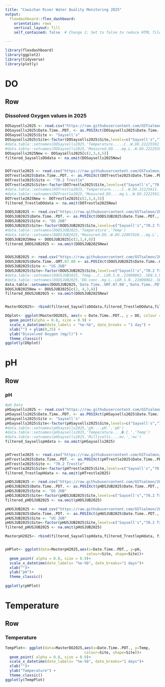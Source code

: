 ```yaml
---
title: "Cowichan River Water Quality Monitoring 2025"
output: 
  flexdashboard::flex_dashboard:
    orientation: rows
    vertical_layout: fill
    self_contained: false  # Change 1: Set to false to reduce HTML file size

---
```


```r
library(flexdashboard)
library(ggplot2)
library(tidyverse)
library(plotly)
```

# DO {data-orientation="rows"}

## Row {data-height="650"}

### Dissolved Oxygen values in 2025

```r
DOSaysells2025 <- read.csv("https://raw.githubusercontent.com/GSTsalmon/2025Data/refs/heads/main/DOSaysell's2025.csv")
DOSaysells2025$Date.Time..PDT. <- as.POSIXct(DOSaysells2025$Date.Time..PDT., format = "%m/%d/%Y %H:%M")
DOSaysells2025$Site <- "Saysell's"
DOSaysells2025$Site<-factor(DOSaysells2025$Site,levels=c("Saysell's","70.2 Trestle","Skutz Falls", "US JUB", "DS JUB"))
#data.table::setnames(DOSaysells2025,'Temperature.....C..W.DO.22225592.','Temp')
#data.table::setnames(DOSaysells2025,'Measured.DO....mg.L..W.DO.22225592.','DO')
DOSaysells2025New <- DOSaysells2025[c(2,3,4,5)]
filtered_SaysellsDOdata <- na.omit(DOSaysells2025New)


DOTrestle2025 <- read.csv("https://raw.githubusercontent.com/GSTsalmon/2025Data/refs/heads/main/DOTrestle2025.csv")
DOTrestle2025$Date.Time..PDT. <- as.POSIXct(DOTrestle2025$Date.Time..PDT., format = "%m/%d/%Y %H:%M")
DOTrestle2025$Site <- "70.2 Trestle"
DOTrestle2025$Site<-factor(DOTrestle2025$Site,levels=c("Saysell's","70.2 Trestle","Skutz Falls", "US JUB", "DS JUB"))
#data.table::setnames(DOTrestle2025,'Temperature.....C..W.DO.22225611.','Temp')
#data.table::setnames(DOTrestle2025,'Measured.DO....mg.L..W.DO.22225611.','DO')
DOTrestle2025New <- DOTrestle2025[c(2,3,4,5)]
filtered_TrestleDOdata <- na.omit(DOTrestle2025New)

DODSJUB2025 <- read.csv("https://raw.githubusercontent.com/GSTsalmon/2025Data/refs/heads/main/DODSJUB2025.csv")
DODSJUB2025$Date.Time..PDT. <- as.POSIXct(DODSJUB2025$Date.Time..PDT., format = "%m/%d/%Y %H:%M")
DODSJUB2025$Site <- "DS JUB"
DODSJUB2025$Site<-factor(DODSJUB2025$Site,levels=c("Saysell's","70.2 Trestle","Skutz Falls", "US JUB", "DS JUB"))
#data.table::setnames(DODSJUB2025,'Temperature','Temp')
#data.table::setnames(DODSJUB2025,'Measured.DO..W.DO.22097018...mg.L','DO')
DODSJUB2025New <- DODSJUB2025[c(2,3,4,6)]
filtered_DODSJUB2025 <- na.omit(DODSJUB2025New)


DOUSJUB2025 <- read.csv("https://raw.githubusercontent.com/GSTsalmon/2025Data/refs/heads/main/DOUSJUB2025.csv")
DOUSJUB2025$Date.Time..GMT.07.00 <- as.POSIXct(DOUSJUB2025$Date.Time..GMT.07.00, format = "%m/%d/%Y %H:%M")
DOUSJUB2025$Site <- "US JUB"
DOUSJUB2025$Site<-factor(DOUSJUB2025$Site,levels=c("Saysell's","70.2 Trestle","Skutz Falls", "US JUB", "DS JUB"))
#data.table::setnames(DOUSJUB2025,'Temp...C..LGR.S.N..22000862..SEN.S.N..22000862.','Temp')
#data.table::setnames(DOUSJUB2025,'DO.conc..mg.L..LGR.S.N..22000862..SEN.S.N..22000862.','DO')
data.table::setnames(DOUSJUB2025,'Date.Time..GMT.07.00','Date.Time..PDT.')
DOUSJUB2025New <- DOUSJUB2025[c(2, 4,3,8)]
filtered_DOUSJUB2025 <- na.omit(DOUSJUB2025New)


MasterDO2025<- rbind(filtered_SaysellsDOdata,filtered_TrestleDOdata,filtered_DODSJUB2025,filtered_DOUSJUB2025)

DOplot<- ggplot(MasterDO2025, aes(x = Date.Time..PDT., y = DO, colour = Site, shape = Site)) +
  geom_point(alpha = 0.8, size = 0.9) +
  scale_x_datetime(date_labels = "%e-%b", date_breaks = "1 day") +
  xlab("") + ylim(0,25) +
  ylab("Dissolved Oxygen (mg/l)") +
  theme_classic()
ggplotly(DOplot)
```

# pH {data-orientation="rows"}

## Row {data-height="650"}

### pH
```r
#pH Data
pHSaysells2025 <- read.csv("https://raw.githubusercontent.com/GSTsalmon/2025Data/refs/heads/main/pHSaysell's2025.csv")
pHSaysells2025$Date.Time..PDT. <- as.POSIXct(pHSaysells2025$Date.Time..PDT., format = "%m/%d/%Y %H:%M")
pHSaysells2025$Site <- "Saysell's"
pHSaysells2025$Site<-factor(pHSaysells2025$Site,levels=c("Saysell's","70.2 Trestle","Skutz Falls", "US JUB", "DS JUB"))
#data.table::setnames(pHSaysells2025,'pH....pH.','pH')
#data.table::setnames(pHSaysells2025,'Temperature....�.C.','Temp')
#data.table::setnames(pHSaysells2025,'Millivolts....mv.','mv')
filtered_SaysellspHdata <- na.omit(pHSaysells2025)


pHTrestle2025 <- read.csv("https://raw.githubusercontent.com/GSTsalmon/2025Data/refs/heads/main/pHtrestle2025.csv")
pHTrestle2025$Date.Time..PDT. <- as.POSIXct(pHTrestle2025$Date.Time..PDT., format = "%m/%d/%Y %H:%M")
pHTrestle2025$Site <- "70.2 Trestle"
pHTrestle2025$Site<-factor(pHTrestle2025$Site,levels=c("Saysell's","70.2 Trestle","Skutz Falls", "US JUB", "DS JUB"))
filtered_TrestlepHdata <- na.omit(pHTrestle2025)

pHDSJUB2025 <- read.csv("https://raw.githubusercontent.com/GSTsalmon/2025Data/refs/heads/main/pHDSJUB2025.csv")
pHDSJUB2025$Date.Time..PDT. <- as.POSIXct(pHDSJUB2025$Date.Time..PDT., format = "%m/%d/%Y %H:%M")
pHDSJUB2025$Site <- "DS JUB"
pHDSJUB2025$Site<-factor(pHDSJUB2025$Site,levels=c("Saysell's","70.2 Trestle","Skutz Falls", "US JUB", "DS JUB"))
filtered_pHDSJUB2025 <- na.omit(pHDSJUB2025)

pHUSJUB2025 <- read.csv("https://raw.githubusercontent.com/GSTsalmon/2025Data/refs/heads/main/pHUSJUB2025.csv")
pHUSJUB2025$Date.Time..PDT. <- as.POSIXct(pHUSJUB2025$Date.Time..PDT., format = "%m/%d/%Y %H:%M")
pHUSJUB2025$Site <- "US JUB"
pHUSJUB2025$Site<-factor(pHUSJUB2025$Site,levels=c("Saysell's","70.2 Trestle","Skutz Falls", "US JUB", "DS JUB"))
filtered_pHUSJUB2025 <- na.omit(pHUSJUB2025)

MasterpH2025<- rbind(filtered_SaysellspHdata,filtered_TrestlepHdata, filtered_pHDSJUB2025)


pHPlot<- ggplot(data=MasterpH2025,aes(x=Date.Time..PDT., y=pH,
                                     colour=Site, shape=Site))+
  geom_point( alpha = 0.8, size = 0.9)+
  scale_x_datetime(date_labels= "%e-%b", date_breaks="1 days")+
  xlab("")+
  ylab("pH")+
  theme_classic() 
 
ggplotly(pHPlot)

```

# Temperature {data-orientation="rows"}

## Row {data-height="650"}

### Temperature

```r
TempPlot<- ggplot(data=MasterDO2025,aes(x=Date.Time..PDT., y=Temp,
                                    colour=Site, shape=Site))+
  geom_point( alpha = 0.8, size = 0.9)+
  scale_x_datetime(date_labels= "%e-%b", date_breaks="1 days")+
  xlab("")+
  ylab("Temperature") +
  theme_classic() 
ggplotly(TempPlot)
```

